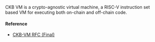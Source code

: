 CKB VM is a crypto-agnostic virtual machine, a RISC-V instruction set based VM for executing both on-chain and off-chain code.

#### Reference
- [CKB-VM RFC (Final)](https://github.com/nervosnetwork/rfcs/blob/master/rfcs/0003-ckb-vm/0003-ckb-vm.md)